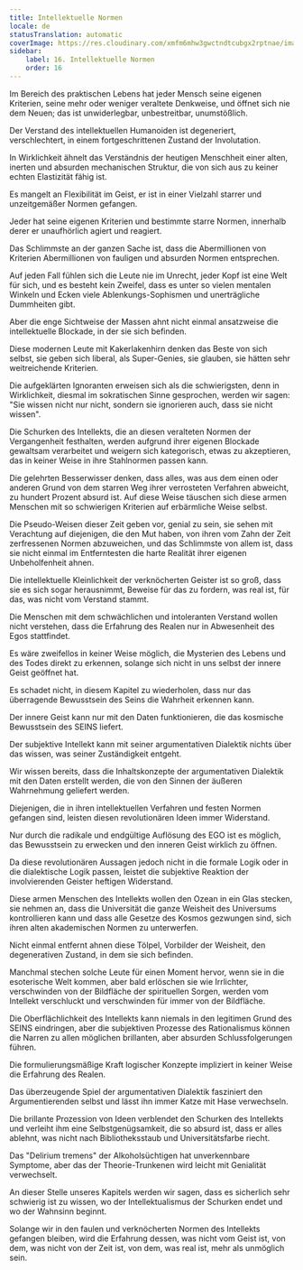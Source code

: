 ```yaml
---
title: Intellektuelle Normen
locale: de
statusTranslation: automatic
coverImage: https://res.cloudinary.com/xmfm6mhw3gwctndtcubgx2rptnae/image/upload/v1741354419/small_cover_la_gran_rebelion_28716e29d2.webp
sidebar:
    label: 16. Intellektuelle Normen
    order: 16
---
```

Im Bereich des praktischen Lebens hat jeder Mensch seine eigenen Kriterien, seine mehr oder weniger veraltete Denkweise, und öffnet sich nie dem Neuen; das ist unwiderlegbar, unbestreitbar, unumstößlich.

Der Verstand des intellektuellen Humanoiden ist degeneriert, verschlechtert, in einem fortgeschrittenen Zustand der Involutation.

In Wirklichkeit ähnelt das Verständnis der heutigen Menschheit einer alten, inerten und absurden mechanischen Struktur, die von sich aus zu keiner echten Elastizität fähig ist.

Es mangelt an Flexibilität im Geist, er ist in einer Vielzahl starrer und unzeitgemäßer Normen gefangen.

Jeder hat seine eigenen Kriterien und bestimmte starre Normen, innerhalb derer er unaufhörlich agiert und reagiert.

Das Schlimmste an der ganzen Sache ist, dass die Abermillionen von Kriterien Abermillionen von fauligen und absurden Normen entsprechen.

Auf jeden Fall fühlen sich die Leute nie im Unrecht, jeder Kopf ist eine Welt für sich, und es besteht kein Zweifel, dass es unter so vielen mentalen Winkeln und Ecken viele Ablenkungs-Sophismen und unerträgliche Dummheiten gibt.

Aber die enge Sichtweise der Massen ahnt nicht einmal ansatzweise die intellektuelle Blockade, in der sie sich befinden.

Diese modernen Leute mit Kakerlakenhirn denken das Beste von sich selbst, sie geben sich liberal, als Super-Genies, sie glauben, sie hätten sehr weitreichende Kriterien.

Die aufgeklärten Ignoranten erweisen sich als die schwierigsten, denn in Wirklichkeit, diesmal im sokratischen Sinne gesprochen, werden wir sagen: "Sie wissen nicht nur nicht, sondern sie ignorieren auch, dass sie nicht wissen".

Die Schurken des Intellekts, die an diesen veralteten Normen der Vergangenheit festhalten, werden aufgrund ihrer eigenen Blockade gewaltsam verarbeitet und weigern sich kategorisch, etwas zu akzeptieren, das in keiner Weise in ihre Stahlnormen passen kann.

Die gelehrten Besserwisser denken, dass alles, was aus dem einen oder anderen Grund von dem starren Weg ihrer verrosteten Verfahren abweicht, zu hundert Prozent absurd ist. Auf diese Weise täuschen sich diese armen Menschen mit so schwierigen Kriterien auf erbärmliche Weise selbst.

Die Pseudo-Weisen dieser Zeit geben vor, genial zu sein, sie sehen mit Verachtung auf diejenigen, die den Mut haben, von ihren vom Zahn der Zeit zerfressenen Normen abzuweichen, und das Schlimmste von allem ist, dass sie nicht einmal im Entferntesten die harte Realität ihrer eigenen Unbeholfenheit ahnen.

Die intellektuelle Kleinlichkeit der verknöcherten Geister ist so groß, dass sie es sich sogar herausnimmt, Beweise für das zu fordern, was real ist, für das, was nicht vom Verstand stammt.

Die Menschen mit dem schwächlichen und intoleranten Verstand wollen nicht verstehen, dass die Erfahrung des Realen nur in Abwesenheit des Egos stattfindet.

Es wäre zweifellos in keiner Weise möglich, die Mysterien des Lebens und des Todes direkt zu erkennen, solange sich nicht in uns selbst der innere Geist geöffnet hat.

Es schadet nicht, in diesem Kapitel zu wiederholen, dass nur das überragende Bewusstsein des Seins die Wahrheit erkennen kann.

Der innere Geist kann nur mit den Daten funktionieren, die das kosmische Bewusstsein des SEINS liefert.

Der subjektive Intellekt kann mit seiner argumentativen Dialektik nichts über das wissen, was seiner Zuständigkeit entgeht.

Wir wissen bereits, dass die Inhaltskonzepte der argumentativen Dialektik mit den Daten erstellt werden, die von den Sinnen der äußeren Wahrnehmung geliefert werden.

Diejenigen, die in ihren intellektuellen Verfahren und festen Normen gefangen sind, leisten diesen revolutionären Ideen immer Widerstand.

Nur durch die radikale und endgültige Auflösung des EGO ist es möglich, das Bewusstsein zu erwecken und den inneren Geist wirklich zu öffnen.

Da diese revolutionären Aussagen jedoch nicht in die formale Logik oder in die dialektische Logik passen, leistet die subjektive Reaktion der involvierenden Geister heftigen Widerstand.

Diese armen Menschen des Intellekts wollen den Ozean in ein Glas stecken, sie nehmen an, dass die Universität die ganze Weisheit des Universums kontrollieren kann und dass alle Gesetze des Kosmos gezwungen sind, sich ihren alten akademischen Normen zu unterwerfen.

Nicht einmal entfernt ahnen diese Tölpel, Vorbilder der Weisheit, den degenerativen Zustand, in dem sie sich befinden.

Manchmal stechen solche Leute für einen Moment hervor, wenn sie in die esoterische Welt kommen, aber bald erlöschen sie wie Irrlichter, verschwinden von der Bildfläche der spirituellen Sorgen, werden vom Intellekt verschluckt und verschwinden für immer von der Bildfläche.

Die Oberflächlichkeit des Intellekts kann niemals in den legitimen Grund des SEINS eindringen, aber die subjektiven Prozesse des Rationalismus können die Narren zu allen möglichen brillanten, aber absurden Schlussfolgerungen führen.

Die formulierungsmäßige Kraft logischer Konzepte impliziert in keiner Weise die Erfahrung des Realen.

Das überzeugende Spiel der argumentativen Dialektik fasziniert den Argumentierenden selbst und lässt ihn immer Katze mit Hase verwechseln.

Die brillante Prozession von Ideen verblendet den Schurken des Intellekts und verleiht ihm eine Selbstgenügsamkeit, die so absurd ist, dass er alles ablehnt, was nicht nach Bibliotheksstaub und Universitätsfarbe riecht.

Das "Delirium tremens" der Alkoholsüchtigen hat unverkennbare Symptome, aber das der Theorie-Trunkenen wird leicht mit Genialität verwechselt.

An dieser Stelle unseres Kapitels werden wir sagen, dass es sicherlich sehr schwierig ist zu wissen, wo der Intellektualismus der Schurken endet und wo der Wahnsinn beginnt.

Solange wir in den faulen und verknöcherten Normen des Intellekts gefangen bleiben, wird die Erfahrung dessen, was nicht vom Geist ist, von dem, was nicht von der Zeit ist, von dem, was real ist, mehr als unmöglich sein.

